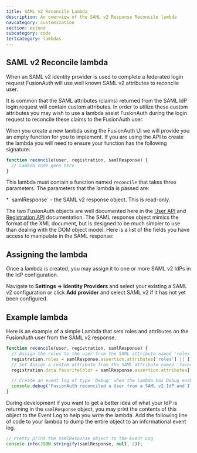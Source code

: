 ```yaml
---
title: SAML v2 Reconcile Lambda
description: An overview of the SAML v2 Response Reconcile lambda
navcategory: customization
section: extend
subcategory: code
tertcategory: lambdas
---
```


## SAML v2 Reconcile lambda

When an SAML v2 identity provider is used to complete a federated login request FusionAuth will use well known SAML v2 attributes to reconcile user.

It is common that the SAML attributes (claims) returned from the SAML IdP login request will contain custom attributes. In order to utilize these custom attributes you may wish to use a lambda assist FusionAuth during the login request to reconcile these claims to the FusionAuth user.

When you create a new lambda using the FusionAuth UI we will provide you an empty function for you to implement. If you are using the API to create the lambda you will need to ensure your function has the following signature:

```javascript
function reconcile(user, registration, samlResponse) {
  // Lambda code goes here
}
```

This lambda must contain a function named `reconcile` that takes three parameters. The parameters that the lambda is passed are:

<ReconcileLambdaUserRegistrationParameters />
* `samlResponse` - the SAML v2 response object. This is read-only.

The two FusionAuth objects are well documented here in the [User API](/docs/apis/users) and [Registration API](/docs/apis/registrations) documentation. The SAML response object mimics the format of the XML document, but is designed to be much simpler to use than dealing with the DOM object model. Here is a list of the fields you have access to manipulate in the SAML response:

<SamlResponseFields />

## Assigning the lambda

Once a lambda is created, you may assign it to one or more SAML v2 IdPs in the IdP configuration.

Navigate to <strong>Settings -> Identity Providers</strong> and select your existing a SAML v2 configuration or click <strong>Add provider</strong> and select SAML v2 if it has not yet been configured.

## Example lambda

Here is an example of a simple Lambda that sets roles and attributes on the FusionAuth user from the SAML v2 response.

```javascript
function reconcile(user, registration, samlResponse) {
  // Assign the roles to the user from the SAML attribute named 'roles'
  registration.roles = samlResponse.assertion.attributes['roles'] || [];
  // Set Assign a custom attribute from the SAML attribute named 'favoriteColor'
  registration.data.favoriteColor = samlResponse.assertion.attributes['favoriteColor'];

  // Create an event log of type 'Debug' when the lambda has Debug enabled
  console.debug('FusionAuth reconciled a User from a SAML v2 IdP and I helped!');
}
```

During development if you want to get a better idea of what your IdP is returning in the `samlResponse` object, you may print the contents of this object to the Event Log to help you write the lambda. Add the following line of code to your lambda to dump the entire object to an informational event log.

```javascript
// Pretty print the samlResponse object to the Event Log
console.info(JSON.stringify(samlResponse, null, 2));
```
